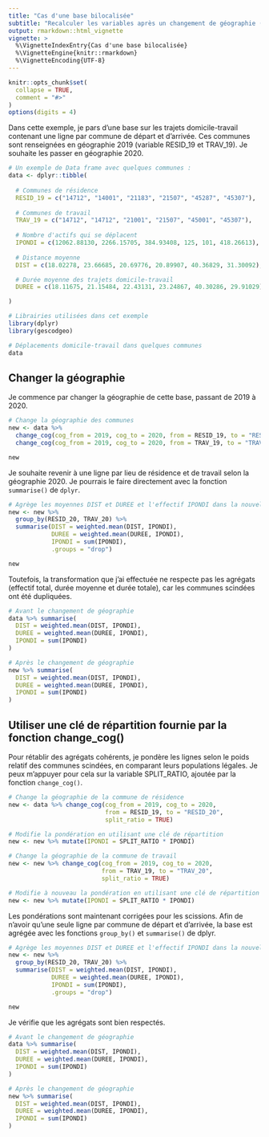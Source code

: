 ```yaml
---
title: "Cas d'une base bilocalisée"
subtitle: "Recalculer les variables après un changement de géographie (3/3)"
output: rmarkdown::html_vignette
vignette: >
  %\VignetteIndexEntry{Cas d'une base bilocalisée}
  %\VignetteEngine{knitr::rmarkdown}
  %\VignetteEncoding{UTF-8}
---
```


```r
knitr::opts_chunk$set(
  collapse = TRUE,
  comment = "#>"
)
options(digits = 4)
```

Dans cette exemple, je pars d'une base sur les trajets domicile-travail 
contenant une ligne par commune de départ et d'arrivée. Ces communes sont 
renseignées en géographie 2019 (variable RESID_19 et TRAV_19).
Je souhaite les passer en géographie 2020.

```r
# Un exemple de Data frame avec quelques communes :
data <- dplyr::tibble(
  
  # Communes de résidence
  RESID_19 = c("14712", "14001", "21183", "21507", "45287", "45307"),
  
  # Communes de travail
  TRAV_19 = c("14712", "14712", "21001", "21507", "45001", "45307"),
  
  # Nombre d'actifs qui se déplacent
  IPONDI = c(12062.88130, 2266.15705, 384.93408, 125, 101, 418.26613),
  
  # Distance moyenne
  DIST = c(18.02278, 23.66685, 20.69776, 20.89907, 40.36829, 31.30092),

  # Durée moyenne des trajets domicile-travail
  DUREE = c(18.11675, 21.15484, 22.43131, 23.24867, 40.30286, 29.91029)

)
```
```r
# Librairies utilisées dans cet exemple
library(dplyr)
library(gescodgeo)

# Déplacements domicile-travail dans quelques communes
data
```

## Changer la géographie

Je commence par changer la géographie de cette base, passant de 2019 à 2020. 

```r
# Change la géographie des communes
new <- data %>%
  change_cog(cog_from = 2019, cog_to = 2020, from = RESID_19, to = "RESID_20") %>%
  change_cog(cog_from = 2019, cog_to = 2020, from = TRAV_19, to = "TRAV_20") 

new
```

Je souhaite revenir à une ligne par lieu de résidence et de travail selon la 
géographie 2020. Je pourrais le faire directement avec la fonction `summarise()` 
de `dplyr`.

```r
# Agrège les moyennes DIST et DUREE et l'effectif IPONDI dans la nouvelle géographie
new <- new %>% 
  group_by(RESID_20, TRAV_20) %>%
  summarise(DIST = weighted.mean(DIST, IPONDI),
            DUREE = weighted.mean(DUREE, IPONDI),
            IPONDI = sum(IPONDI),
            .groups = "drop")

new
```

Toutefois, la transformation que j'ai effectuée ne respecte pas les agrégats 
(effectif total, durée moyenne et durée totale), car les communes scindées 
ont été dupliquées.

```r
# Avant le changement de géographie
data %>% summarise(
  DIST = weighted.mean(DIST, IPONDI),
  DUREE = weighted.mean(DUREE, IPONDI),
  IPONDI = sum(IPONDI)
)

# Après le changement de géographie
new %>% summarise(
  DIST = weighted.mean(DIST, IPONDI),
  DUREE = weighted.mean(DUREE, IPONDI),
  IPONDI = sum(IPONDI)
)
```
## Utiliser une clé de répartition fournie par la fonction change_cog()

Pour rétablir des agrégats cohérents, je pondère les lignes selon le poids relatif
des communes scindées, en comparant leurs populations légales. Je peux m'appuyer
pour cela sur la variable SPLIT_RATIO, ajoutée par la fonction `change_cog()`.

```r
# Change la géographie de la commune de résidence
new <- data %>% change_cog(cog_from = 2019, cog_to = 2020, 
                           from = RESID_19, to = "RESID_20",
                           split_ratio = TRUE)

# Modifie la pondération en utilisant une clé de répartition
new <- new %>% mutate(IPONDI = SPLIT_RATIO * IPONDI)

# Change la géographie de la commune de travail
new <- new %>% change_cog(cog_from = 2019, cog_to = 2020, 
                          from = TRAV_19, to = "TRAV_20", 
                          split_ratio = TRUE) 

# Modifie à nouveau la pondération en utilisant une clé de répartition
new <- new %>% mutate(IPONDI = SPLIT_RATIO * IPONDI)
```

Les pondérations sont maintenant corrigées pour les scissions. Afin de n'avoir 
qu'une seule ligne par commune de départ et d'arrivée, la base est agrégée avec 
les fonctions `group_by()` et `summarise()` de dplyr.

```r
# Agrège les moyennes DIST et DUREE et l'effectif IPONDI dans la nouvelle géographie
new <- new %>% 
  group_by(RESID_20, TRAV_20) %>%
  summarise(DIST = weighted.mean(DIST, IPONDI),
            DUREE = weighted.mean(DUREE, IPONDI),
            IPONDI = sum(IPONDI),
            .groups = "drop")

new
```

Je vérifie que les agrégats sont bien respectés.

```r
# Avant le changement de géographie
data %>% summarise(
  DIST = weighted.mean(DIST, IPONDI),
  DUREE = weighted.mean(DUREE, IPONDI),
  IPONDI = sum(IPONDI)
)

# Après le changement de géographie
new %>% summarise(
  DIST = weighted.mean(DIST, IPONDI),
  DUREE = weighted.mean(DUREE, IPONDI),
  IPONDI = sum(IPONDI)
)
```
